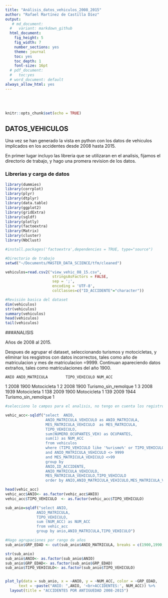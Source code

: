 ```yaml
---
title: "Análisis_datos_vehiculos_2008_2015"
author: "Rafael Martínez de Castilla Díez"
output:
   # md_document:
  #   variant: markdown_github 
  html_document:
    fig_height: 5
    fig_width: 7
    number_sections: yes
    theme: journal
    toc: yes
    toc_depth: 1
    font-size: 16pt
  # pdf_document:
  #   toc:yes
  # word_document: default
always_allow_html: yes
---
```

<br></br>


```r
knitr::opts_chunk$set(echo = TRUE)
```

## DATOS_VEHICULOS

Una vez se han generado la vista en python con los datos de vehiculos implicados en los accidentes desde 2008 hasta 2015.

En primer lugar incluyo las libreria que se utilizaran en el analisis, fijamos el directorio de trabajo, y hago una promera revision de los datos.

### Librerias y carga de datos
```r
library(dummies)
library(corrplot)
library(plyr)
library(dtplyr)
library(data.table)
library(ggplot2)
library(gridExtra)
library(sqldf)
library(plotly)
library(factoextra)
library(Matrix)
library(cluster)
library(NbClust)

#install.packages('factoextra',dependencies = TRUE, type="source")

#Directorio de trabajo
setwd("~/Documents/MASTER_DATA_SCIENCE/tfm/cleaned")

vehiculos=read.csv2("view_vehic_08_15.csv",
                     stringsAsFactors = FALSE,
                     sep = ';',
                     encoding = 'UTF-8',
                     colClasses=c("ID_ACCIDENTE"="character"))

#Revisión basica del dataset
dim(vehiculos)
str(vehiculos)
summary(vehiculos)
head(vehiculos)
tail(vehiculos)

```
###ANALISIS

Años de 2008 al 2015.

Despues de agrupar el dataset, seleccionando turismos y motocicletas, y eliminar los resgistros con datos incorrectos, tales como año de matriculacion y mes de matriculacion =9999. Continuan apareciendo datos extraños, tales como matriculaciones del año 1900.

    ANIO ANIO_MATRICULA        TIPO_VEHICULO NUM_ACC
1   2008           1900          Motocicleta       1
2   2008           1900 Turismo_sin_remolque       1
3   2008           1939          Motocicleta       1
138 2009           1900          Motocicleta       1
139 2009           1944 Turismo_sin_remolque       1


```r

#selecciono lo campos para el analisis, no tengo en cuenta los registros con valores desconocidos para el año y mes de matriculacion

vehic_acc<-sqldf("select  ANIO,
                  ANIO_MATRICULA_VEHICULO as ANIO_MATRICULA,
                  MES_MATRICULA_VEHICULO  as MES_MATRICULA,
                  TIPO_VEHICULO,
                  sum(NUMERO_OCUPANTES_VEH) as OCUPANTES,
                  sum(1) as NUM_ACC
                  from vehiculos
                  where (TIPO_VEHICULO like '%urismo%' or TIPO_VEHICULO like '%otoc%')
                  and ANIO_MATRICULA_VEHICULO <> 9999
                  and MES_MATRICULA_VEHICULO <>99
                  group by 
                  ANIO,ID_ACCIDENTE,
                  ANIO_MATRICULA_VEHICULO,
                  MES_MATRICULA_VEHICULO,TIPO_VEHICULO
                  order by ANIO,ANIO_MATRICULA_VEHICULO,MES_MATRICULA_VEHICULO")

head(vehic_acc)
vehic_acc$ANIO<- as.factor(vehic_acc$ANIO) 
vehic_acc$TIPO_VEHICULO  <- as.factor(vehic_acc$TIPO_VEHICULO)

sub_anio=sqldf("select ANIO,
              ANIO_MATRICULA,
              TIPO_VEHICULO,
              sum (NUM_ACC) as NUM_ACC
              from vehic_acc
              group by anio,ANIO_MATRICULA,TIPO_VEHICULO")

#Hago agrupaciones por rango de años
sub_anio$GRP_EDAD <- cut(sub_anio$ANIO_MATRICULA, breaks = c(1900,1990,2000,2005,2010,2012,2015))

str(sub_anio)
sub_anio$ANIO<- as.factor(sub_anio$ANIO) 
sub_anio$GRP_EDAD<- as.factor(sub_anio$GRP_EDAD) 
sub_anio$TIPO_VEHICULO<- as.factor(sub_anio$TIPO_VEHICULO) 


plot_ly(data = sub_anio, x = ~ANIO, y = ~NUM_ACC, color = ~GRP_EDAD,
      text = ~paste("ANIO: ",ANIO, '<br>ACCIDENTES:', NUM_ACC)) %>%
  layout(title = "ACCIDENTES POR ANTIGUEDAD 2008-2015")

```


